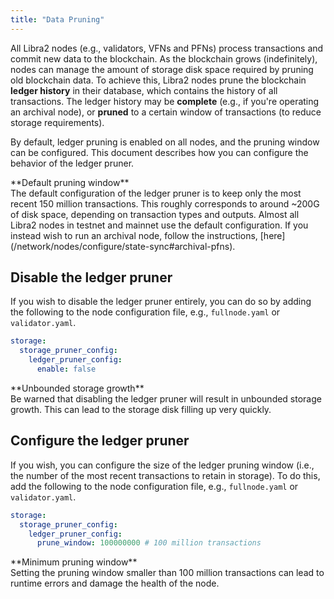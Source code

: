 ```yaml
---
title: "Data Pruning"
---
```



All Libra2 nodes (e.g., validators, VFNs and PFNs) process transactions and commit new data to the blockchain.
As the blockchain grows (indefinitely), nodes can manage the amount of storage disk space required by pruning old
blockchain data. To achieve this, Libra2 nodes prune the blockchain **ledger history** in their database, which
contains the history of all transactions. The ledger history may be **complete** (e.g., if you're operating an archival
node), or **pruned** to a certain window of transactions (to reduce storage requirements).

By default, ledger pruning is enabled on all nodes, and the pruning window can be configured. This document
describes how you can configure the behavior of the ledger pruner.

<Aside type="caution">
  **Default pruning window**<br />
  The default configuration of the ledger pruner is to keep only the most recent 150 million transactions.
  This roughly corresponds to around ~200G of disk space, depending on transaction types and outputs.
  Almost all Libra2 nodes in testnet and mainnet use the default configuration. If you instead wish to run
  an archival node, follow the instructions, [here](/network/nodes/configure/state-sync#archival-pfns).
</Aside>

## Disable the ledger pruner

If you wish to disable the ledger pruner entirely, you can do so by adding the following to the node
configuration file, e.g., `fullnode.yaml` or `validator.yaml`.

```yaml filename="fullnode.yaml"
storage:
  storage_pruner_config:
    ledger_pruner_config:
      enable: false
```

<Aside type="caution">
  **Unbounded storage growth**<br />
  Be warned that disabling the ledger pruner will result in unbounded storage growth. This can
  lead to the storage disk filling up very quickly.
</Aside>

## Configure the ledger pruner

If you wish, you can configure the size of the ledger pruning window (i.e., the number of the most recent transactions
to retain in storage). To do this, add the following to the node configuration file, e.g., `fullnode.yaml` or `validator.yaml`.

```yaml filename="fullnode.yaml"
storage:
  storage_pruner_config:
    ledger_pruner_config:
      prune_window: 100000000 # 100 million transactions
```

<Aside type="caution">
  **Minimum pruning window**<br />
  Setting the pruning window smaller than 100 million transactions can lead to runtime errors and damage the
  health of the node.
</Aside>
